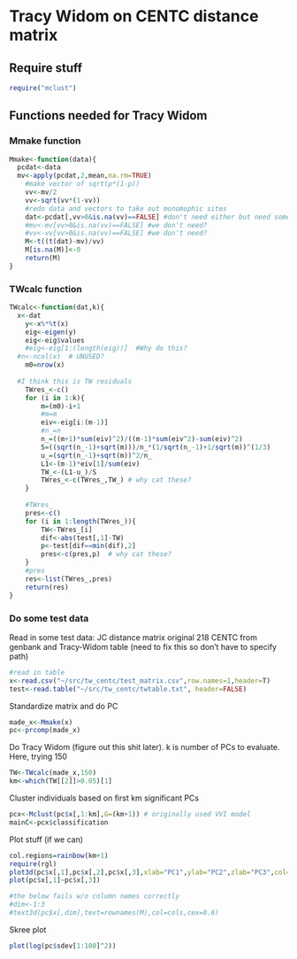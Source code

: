 Tracy Widom on CENTC distance matrix
========================================================

## Require stuff
```r
require("mclust")
```

## Functions needed for Tracy Widom

### Mmake function
```r
Mmake<-function(data){
  pcdat<-data
  mv<-apply(pcdat,2,mean,na.rm=TRUE)
	#make vector of sqrt(p*(1-p))
	vv<-mv/2
	vv<-sqrt(vv*(1-vv))
	#redo data and vectors to take out monomophic sites
	dat<-pcdat[,vv>0&is.na(vv)==FALSE] #don't need either but need something named dat below
	#mv<-mv[vv>0&is.na(vv)==FALSE] #we don't need?
	#vv<-vv[vv>0&is.na(vv)==FALSE] #we don't need?
	M<-t((t(dat)-mv)/vv)
	M[is.na(M)]<-0
	return(M)	
}
```

### TWcalc function
```r
TWcalc<-function(dat,k){
  x<-dat
	y<-x%*%t(x)
	eig<-eigen(y)
	eig<-eig$values
	#eig<-eig[1:(length(eig))]  #Why do this?
  #n<-ncol(x)  # UNUSED?
	m0=nrow(x)
  
  #I think this is TW residuals
	TWres_<-c()
	for (i in 1:k){
		m=(m0)-i+1
		#m=m
		eiv<-eig[i:(m-1)]
		#n_=n
		n_=((m+1)*sum(eiv)^2)/((m-1)*sum(eiv^2)-sum(eiv)^2)
		S=((sqrt(n_-1)+sqrt(m)))/n_*(1/sqrt(n_-1)+1/sqrt(m))^(1/3)
		u_=(sqrt(n_-1)+sqrt(m))^2/n_
		L1<-(m-1)*eiv[1]/sum(eiv)
		TW_<-(L1-u_)/S
		TWres_<-c(TWres_,TW_) # why cat these? 
	}
	
	#TWres_
	pres<-c()
	for (i in 1:length(TWres_)){
		TW<-TWres_[i]
		dif<-abs(test[,1]-TW)
		p<-test[dif==min(dif),2]
		pres<-c(pres,p)  # why cat these? 
	}
	#pres
	res<-list(TWres_,pres)
	return(res)
}
```

### Do some test data

Read in some test data: JC distance matrix original 218 CENTC from genbank and Tracy-Widom table
(need to fix this so don't have to specify path)
```r
#read in table
x<-read.csv("~/src/tw_centc/test_matrix.csv",row.names=1,header=T)
test<-read.table("~/src/tw_centc/twtable.txt", header=FALSE)
```

Standardize matrix and do PC
```r
made_x<-Mmake(x)
pc<-prcomp(made_x)  
```

Do Tracy Widom (figure out this shit later). k is number of PCs to evaluate. Here, trying 150
```r
TW<-TWcalc(made_x,150) 
km<-which(TW[[2]]>0.05)[1]
```

Cluster individuals based on first km significant PCs
```r
pcx<-Mclust(pc$x[,1:km],G=(km+1)) # originally used VVI model
mainC<-pcx$classification
```

Plot stuff (if we can)
```r
col.regions=rainbow(km+1)
require(rgl)
plot3d(pc$x[,1],pc$x[,2],pc$x[,3],xlab="PC1",ylab="PC2",zlab="PC3",col=col.regions[mainC],type="s",radius=0.1) 
plot(pc$x[,1]~pc$x[,3])

#the below fails w/o column names correctly
#dim<-1:3
#text3d(pc$x[,dim],text=rownames(M),col=cols,cex=0.6)
```

Skree plot
```r
plot(log(pc$sdev[1:100]^2))
```

